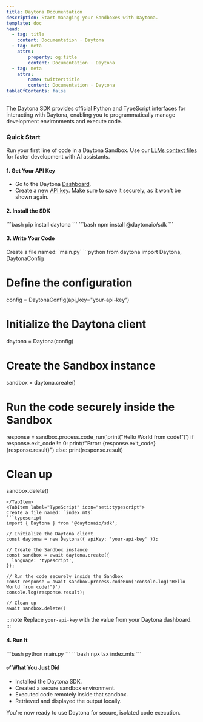 ```yaml
---
title: Daytona Documentation
description: Start managing your Sandboxes with Daytona.
template: doc
head:
  - tag: title
    content: Documentation · Daytona
  - tag: meta
    attrs:
        property: og:title
        content: Documentation · Daytona
  - tag: meta
    attrs:
        name: twitter:title
        content: Documentation · Daytona
tableOfContents: false
---
```



The Daytona SDK provides official Python and TypeScript interfaces for interacting with Daytona,
enabling you to programmatically manage development environments and execute code.

### Quick Start

Run your first line of code in a Daytona Sandbox. Use our [LLMs context files](/docs/getting-started#additional-examples) for faster development with AI assistants.

#### 1. Get Your API Key

- Go to the Daytona [Dashboard](https://app.daytona.io/dashboard).
- Create a new [API key](https://app.daytona.io/dashboard/keys). Make sure to save it securely,
as it won't be shown again.

#### 2. Install the SDK

<Tabs syncKey="language">
  <TabItem label="Python" icon="seti:python">
  ```bash
  pip install daytona
  ```
  </TabItem>
  <TabItem label="TypeScript" icon="seti:typescript">
  ```bash
  npm install @daytonaio/sdk
  ```
  </TabItem>
</Tabs>

#### 3. Write Your Code

<Tabs syncKey="language">
  <TabItem label="Python" icon="seti:python">
  Create a file named: `main.py`
  ```python
  from daytona import Daytona, DaytonaConfig

# Define the configuration

  config = DaytonaConfig(api_key="your-api-key")

# Initialize the Daytona client

  daytona = Daytona(config)

# Create the Sandbox instance

  sandbox = daytona.create()

# Run the code securely inside the Sandbox

  response = sandbox.process.code_run('print("Hello World from code!")')
  if response.exit_code != 0:
    print(f"Error: {response.exit_code} {response.result}")
  else:
      print(response.result)
  
# Clean up

  sandbox.delete()

  ```
  </TabItem>
  <TabItem label="TypeScript" icon="seti:typescript">
  Create a file named: `index.mts`
  ```typescript
  import { Daytona } from '@daytonaio/sdk';

  // Initialize the Daytona client
  const daytona = new Daytona({ apiKey: 'your-api-key' });

  // Create the Sandbox instance
  const sandbox = await daytona.create({
    language: 'typescript',
  });

  // Run the code securely inside the Sandbox
  const response = await sandbox.process.codeRun('console.log("Hello World from code!")')
  console.log(response.result);

  // Clean up
  await sandbox.delete()
  ```

  </TabItem>
</Tabs>

:::note
Replace `your-api-key` with the value from your Daytona dashboard.
:::

#### 4. Run It

<Tabs syncKey="language">
  <TabItem label="Python" icon="seti:python">
  ```bash
  python main.py
  ```
  </TabItem>
  <TabItem label="TypeScript" icon="seti:typescript">
  ```bash
  npx tsx index.mts
  ```
  </TabItem>
</Tabs>

#### ✅ What You Just Did

- Installed the Daytona SDK.
- Created a secure sandbox environment.
- Executed code remotely inside that sandbox.
- Retrieved and displayed the output locally.

You're now ready to use Daytona for secure, isolated code execution.

<ExploreMore />
